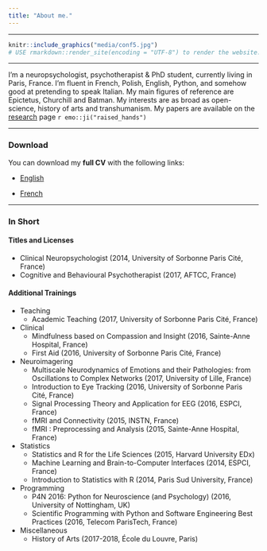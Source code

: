 ```yaml
---
title: "About me."
---
```


--------------------

<!-- <style> -->
<!-- .image{float: left;} -->
<!-- </style> -->

<!-- <div style="float:right"> -->
<!-- <img src="media/cambodia.JPG" style="width: 50%; height: 50%"/> -->
<!-- </div> -->


```r
knitr::include_graphics("media/conf5.jpg")
# USE rmarkdown::render_site(encoding = "UTF-8") to render the website. Then push with github.
```

---------


I'm a neuropsychologist, psychotherapist & PhD student, currently living in Paris, France. I'm fluent in French, Polish, English, Python, and somehow good at pretending to speak Italian. My main figures of reference are Epictetus, Churchill and Batman. My interests are as broad as open-science, history of arts and transhumanism. My papers are available on the [research](https://dominiquemakowski.github.io/research.html) page `r emo::ji("raised_hands")`

---------

### **Download**

You can download my **full CV** with the following links:

- <a target="_blank" href="DominiqueMakowski_CV.pdf#" class="download" title="English">English</a>

- <a target="_blank" href="DominiqueMakowski_CV_fr.pdf#" class="download" title="French">French</a>

---------



### **In Short**

<!-- <p align="center">*Titles and Licenses*</p> -->
#### Titles and Licenses


- Clinical Neuropsychologist (2014, University of Sorbonne Paris Cité, France)
- Cognitive and Behavioural Psychotherapist (2017, AFTCC, France)

<!-- <p align="center">*Certifications*</p> -->

<!-- <p align="center">*Trainings*</p> -->
#### Additional Trainings

- Teaching
    - Academic Teaching (2017, University of Sorbonne Paris Cité, France)
- Clinical
    - Mindfulness based on Compassion and Insight (2016, Sainte-Anne Hospital, France)
    - First Aid (2016, University of Sorbonne Paris Cité, France)
- Neuroimagering
    - Multiscale Neurodynamics of Emotions and their Pathologies: from Oscillations to Complex Networks (2017, University of Lille, France)
    - Introduction to Eye Tracking (2016, University of Sorbonne Paris Cité, France)
    - Signal Processing Theory and Application for EEG (2016, ESPCI, France)
    - fMRI and Connectivity (2015, INSTN, France)
    - fMRI : Preprocessing and Analysis (2015, Sainte-Anne Hospital, France)
- Statistics
    - Statistics and R for the Life Sciences (2015, Harvard University EDx)
    - Machine Learning and Brain-to-Computer Interfaces (2014, ESPCI, France)
    - Introduction to Statistics with R (2014, Paris Sud University, France)
- Programming
    - P4N 2016: Python for Neuroscience (and Psychology) (2016, University of Nottingham, UK)
    - Scientific Programming with Python and Software Engineering Best Practices (2016, Telecom ParisTech, France)
- Miscellaneous
    - History of Arts (2017-2018, École du Louvre, Paris)
    

<!-- #### Technical Skills -->



<!-- ```{r echo=FALSE, message=FALSE, warning=FALSE, fig.align='center'} -->
<!-- library(tidyverse) -->
<!-- library(plotly) -->

<!-- df <- data.frame(Skill = c("ERP", "Complexity", "Time / Frequency", "Source Reconstruction",  -->
<!--                            "Functional MRI", "Structural MRI", "Connectivity", -->
<!--                            "EDA", "ECG", "EMG", "BVP / PPG", -->
<!--                            "Mixed-Modelling", "Bayesian Analyses", "Structural Equation Modelling", "Machine Learning", "Network Theory", -->
<!--                            "R", "Python", "Matlab", "Julia"),  -->
<!--            Efficiency = c(100, 80, 75, 40,  -->
<!--                           30, 20, 15, -->
<!--                           100, 100, 100, 100, -->
<!--                           100, 100, 95, 90, 50, -->
<!--                           100, 100, 80, 70), -->
<!--            Area = c("EEG", "EEG", "EEG", "EEG", -->
<!--                     "MRI", "MRI", "MRI", -->
<!--                     "Biosignals", "Biosignals", "Biosignals", "Biosignals", -->
<!--                     "Statistics", "Statistics", "Statistics", "Statistics", "Statistics", -->
<!--                     "Programming", "Programming", "Programming", "Programming")) %>%  -->
<!--   mutate(Skill = factor(Skill, levels=c("EDA", "ECG", "EMG", "BVP / PPG", -->
<!--                                         "ERP", "Complexity", "Time / Frequency", "Source Reconstruction",  -->
<!--                                         "Functional MRI", "Structural MRI", "Connectivity", -->
<!--                                         "Mixed-Modelling", "Bayesian Analyses", "Structural Equation Modelling", "Machine Learning", "Network Theory", -->
<!--                                         "R", "Python", "Matlab", "Julia")), -->
<!--          Area = factor(Area, levels=c("Biosignals", "EEG", "MRI", "Statistics", "Programming")), -->
<!--          Efficiency = as.numeric(Efficiency)) -->


<!-- p <- ggplot(df, aes(y=Efficiency, x=Skill, fill=Area, label=Skill)) +  -->
<!--   geom_bar(stat = "identity", color = "white") + -->
<!--   # geom_text(position = "stack", check_overlap=T) + -->
<!--   theme_minimal() + -->
<!--   coord_flip() + -->
<!--   # theme(axis.text.x = element_text(angle = -20, hjust=1)) + -->
<!--   # theme(axis.text.x = element_text(hjust=1)) + -->
<!--   # xlab("") + -->

<!--   # coord_polar() + -->
<!--   scale_fill_manual(values=c("#E91E63", "#2196F3", "#4CAF50", "#FFC107", "#FF5722")) + -->
<!--   scale_y_continuous(breaks = NULL) + -->
<!--   theme(axis.title.y=element_blank(), -->
<!--         # axis.text.y=element_blank(), -->
<!--         panel.background = element_blank(), -->
<!--         # axis.ticks.y=element_blank(), -->
<!--         axis.title.x=element_blank(), -->
<!--         axis.text.x=element_blank() -->
<!--         # axis.ticks.x=element_blank(), -->
<!--         ) +  -->
<!--   guides(fill = guide_legend(reverse=T)) -->

<!-- p -->
<!-- # ggsave("Efficiency.png", p, dpi=300, height=4, width=8) -->
<!-- # plotly::ggplotly(p) -->
<!-- # as_widget(ggplotly(p)) -->
<!-- ``` -->


